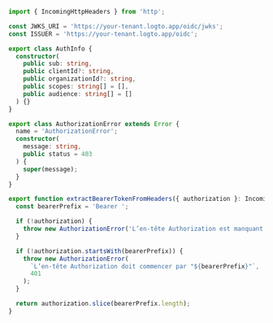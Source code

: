 ```ts title="auth-middleware.ts"
import { IncomingHttpHeaders } from 'http';

const JWKS_URI = 'https://your-tenant.logto.app/oidc/jwks';
const ISSUER = 'https://your-tenant.logto.app/oidc';

export class AuthInfo {
  constructor(
    public sub: string,
    public clientId?: string,
    public organizationId?: string,
    public scopes: string[] = [],
    public audience: string[] = []
  ) {}
}

export class AuthorizationError extends Error {
  name = 'AuthorizationError';
  constructor(
    message: string,
    public status = 403
  ) {
    super(message);
  }
}

export function extractBearerTokenFromHeaders({ authorization }: IncomingHttpHeaders): string {
  const bearerPrefix = 'Bearer ';

  if (!authorization) {
    throw new AuthorizationError('L’en-tête Authorization est manquant', 401);
  }

  if (!authorization.startsWith(bearerPrefix)) {
    throw new AuthorizationError(
      `L’en-tête Authorization doit commencer par "${bearerPrefix}"`,
      401
    );
  }

  return authorization.slice(bearerPrefix.length);
}
```
